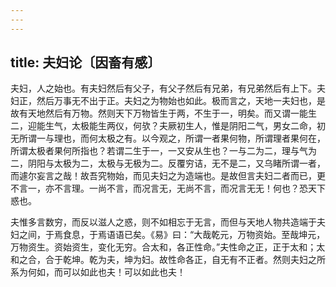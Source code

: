 ```yaml
---
---
---
```

title: 夫妇论〔因畜有感〕
---

夫妇，人之始也。有夫妇然后有父子，有父子然后有兄弟，有兄弟然后有上下。夫妇正，然后万事无不出于正。夫妇之为物始也如此。极而言之，天地一夫妇也，是故有天地然后有万物。然则天下万物皆生于两，不生于一，明矣。而又谓一能生二，迎能生气，太极能生两仪，何欤？夫厥初生人，惟是阴阳二气，男女二命，初无所谓一与理也，而何太极之有。以今观之，所谓一者果何物，所谓理者果何在，所谓太极者果何所指也？若谓二生于一，一又安从生也？一与二为二，理与气为二，阴阳与太极为二，太极与无极为二。反覆穷诘，无不是二，又乌睹所谓一者，而遽尔妄言之哉！故吾究物始，而见夫妇之为造端也。是故但言夫妇二者而已，更不言一，亦不言理。一尚不言，而况言无，无尚不言，而况言无无！何也？恐天下惑也。

夫惟多言数穷，而反以滋人之惑，则不如相忘于无言，而但与天地人物共造端于夫妇之间，于焉食息，于焉语语已矣。《易》曰：“大哉乾元，万物资始。至哉坤元，万物资生。资始资生，变化无穷。合太和，各正性命。”夫性命之正，正于太和；太和之合，合于乾坤。乾为夫，坤为妇。故性命各正，自无有不正者。然则夫妇之所系为何如，而可以如此也夫！可以如此也夫！
